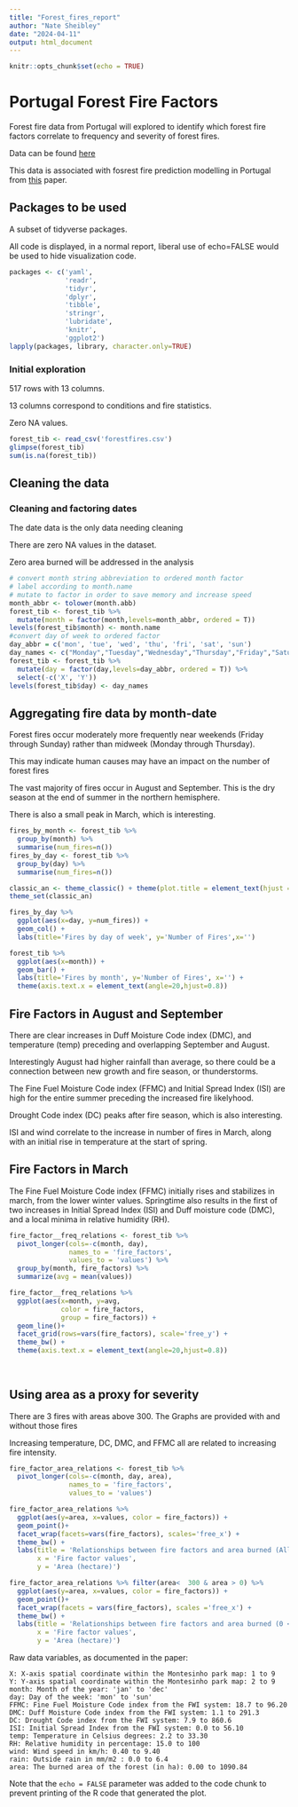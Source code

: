 ```yaml
---
title: "Forest_fires_report"
author: "Nate Sheibley"
date: "2024-04-11"
output: html_document
---
```


```r
knitr::opts_chunk$set(echo = TRUE)
```

# Portugal Forest Fire Factors

Forest fire data from Portugal will explored to identify which forest fire factors correlate to frequency and severity of forest fires.

Data can be found [here](https://dsserver-prod-resources-1.s3.amazonaws.com/277/forestfires.csv)

This data is associated with fosrest fire prediction modelling in Portugal from [this](http://www3.dsi.uminho.pt/pcortez/fires.pdf) paper.

## Packages to be used

A subset of tidyverse packages.

All code is displayed, in a normal report, liberal use of echo=FALSE would be used to hide visualization code.

```r
packages <- c('yaml',
              'readr', 
              'tidyr', 
              'dplyr', 
              'tibble', 
              'stringr', 
              'lubridate',
              'knitr',
              'ggplot2')
lapply(packages, library, character.only=TRUE)
```

### Initial exploration

517 rows with 13 columns. 

13 columns correspond to conditions and fire statistics.

Zero NA values.

```r
forest_tib <- read_csv('forestfires.csv')
glimpse(forest_tib)
sum(is.na(forest_tib))
```

## Cleaning the data

### Cleaning and factoring dates

The date data is the only data needing cleaning

There are zero NA values in the dataset.

Zero area burned will be addressed in the analysis

```r
# convert month string abbreviation to ordered month factor
# label according to month.name
# mutate to factor in order to save memory and increase speed
month_abbr <- tolower(month.abb)
forest_tib <- forest_tib %>% 
  mutate(month = factor(month,levels=month_abbr, ordered = T))
levels(forest_tib$month) <- month.name
#convert day of week to ordered factor
day_abbr = c('mon', 'tue', 'wed', 'thu', 'fri', 'sat', 'sun')
day_names <- c("Monday","Tuesday","Wednesday","Thursday","Friday","Saturday","Sunday")
forest_tib <- forest_tib %>% 
  mutate(day = factor(day,levels=day_abbr, ordered = T)) %>% 
  select(-c('X', 'Y'))
levels(forest_tib$day) <- day_names
```

## Aggregating fire data by month-date

Forest fires occur moderately more frequently near weekends (Friday through Sunday) rather than midweek (Monday through Thursday).

This may indicate human causes may have an impact on the number of forest fires

The vast majority of fires occur in August and September. 
This is the dry season at the end of summer in the northern hemisphere.

There is also a small peak in March, which is interesting. 

``` r
fires_by_month <- forest_tib %>% 
  group_by(month) %>% 
  summarise(num_fires=n())
fires_by_day <- forest_tib %>% 
  group_by(day) %>% 
  summarise(num_fires=n())
```

```r
classic_an <- theme_classic() + theme(plot.title = element_text(hjust = 0.5, face = 'bold', size = 16))
theme_set(classic_an)

fires_by_day %>% 
  ggplot(aes(x=day, y=num_fires)) +
  geom_col() +
  labs(title='Fires by day of week', y='Number of Fires',x='')

forest_tib %>% 
  ggplot(aes(x=month)) +
  geom_bar() +
  labs(title='Fires by month', y='Number of Fires', x='') +
  theme(axis.text.x = element_text(angle=20,hjust=0.8))
```

## Fire Factors in August and September

There are clear increases in Duff Moisture Code index (DMC), and temperature (temp) preceding and overlapping September and August.

Interestingly August had higher rainfall than average, so there could be a connection between new growth and fire season, or thunderstorms.

The Fine Fuel Moisture Code index (FFMC) and Initial Spread Index (ISI) are high for the entire summer preceding the increased fire likelyhood.

Drought Code index (DC) peaks after fire season, which is also interesting.

ISI and wind correlate to the increase in number of fires in March, along with an initial rise in temperature at the start of spring.

## Fire Factors in March

The Fine Fuel Moisture Code index (FFMC) initially rises and stabilizes in march, from the lower winter values. Springtime also results in the first of two increases in Initial Spread Index (ISI) and Duff moisture code (DMC), and a local minima in relative humidity (RH).

``` r
fire_factor__freq_relations <- forest_tib %>% 
  pivot_longer(cols=-c(month, day), 
               names_to = 'fire_factors', 
               values_to = 'values') %>% 
  group_by(month, fire_factors) %>% 
  summarize(avg = mean(values))

fire_factor__freq_relations %>% 
  ggplot(aes(x=month, y=avg, 
             color = fire_factors, 
             group = fire_factors)) +
  geom_line()+
  facet_grid(rows=vars(fire_factors), scale='free_y') +
  theme_bw() +
  theme(axis.text.x = element_text(angle=20,hjust=0.8))
  
  
```
## Using area as a proxy for severity

There are 3 fires with areas above 300. The Graphs are provided with and without those fires

Increasing temperature, DC, DMC, and FFMC all are related to increasing fire intensity. 

``` r
fire_factor_area_relations <- forest_tib %>% 
  pivot_longer(cols=-c(month, day, area), 
               names_to = 'fire_factors', 
               values_to = 'values')

fire_factor_area_relations %>% 
  ggplot(aes(y=area, x=values, color = fire_factors)) +
  geom_point()+
  facet_wrap(facets=vars(fire_factors), scales='free_x') +
  theme_bw() +
  labs(title = 'Relationships between fire factors and area burned (All)',
       x = 'Fire factor values',
       y = 'Area (hectare)')

fire_factor_area_relations %>% filter(area<  300 & area > 0) %>% 
  ggplot(aes(y=area, x=values, color = fire_factors)) +
  geom_point()+
  facet_wrap(facets = vars(fire_factors), scales ='free_x') +
  theme_bw() +
  labs(title = 'Relationships between fire factors and area burned (0 < area < 300)',
       x = 'Fire factor values',
       y = 'Area (hectare)')

```



Raw data variables, as documented in the paper:

    X: X-axis spatial coordinate within the Montesinho park map: 1 to 9
    Y: Y-axis spatial coordinate within the Montesinho park map: 2 to 9
    month: Month of the year: 'jan' to 'dec'
    day: Day of the week: 'mon' to 'sun'
    FFMC: Fine Fuel Moisture Code index from the FWI system: 18.7 to 96.20
    DMC: Duff Moisture Code index from the FWI system: 1.1 to 291.3
    DC: Drought Code index from the FWI system: 7.9 to 860.6
    ISI: Initial Spread Index from the FWI system: 0.0 to 56.10
    temp: Temperature in Celsius degrees: 2.2 to 33.30
    RH: Relative humidity in percentage: 15.0 to 100
    wind: Wind speed in km/h: 0.40 to 9.40
    rain: Outside rain in mm/m2 : 0.0 to 6.4
    area: The burned area of the forest (in ha): 0.00 to 1090.84

Note that the `echo = FALSE` parameter was added to the code chunk to prevent printing of the R code that generated the plot.
